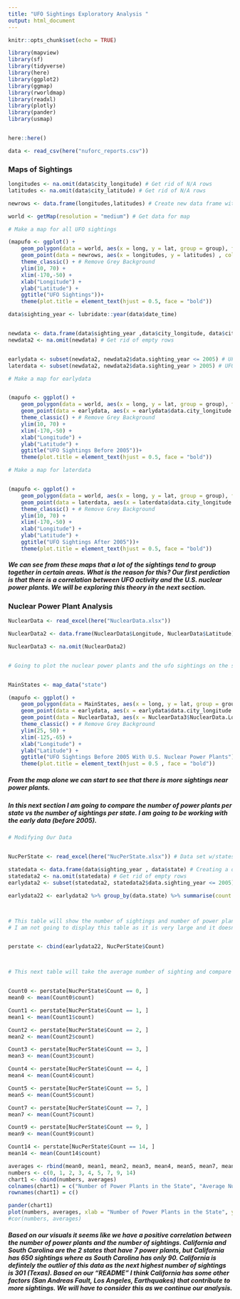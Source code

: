 ```yaml
---
title: "UFO Sightings Exploratory Analysis "
output: html_document
---
```


```r
knitr::opts_chunk$set(echo = TRUE)
```


```r

library(mapview)
library(sf)
library(tidyverse)
library(here)
library(ggplot2)
library(ggmap)
library(rworldmap)
library(readxl)
library(plotly)
library(pander)
library(usmap)


here::here()

data <- read_csv(here("nuforc_reports.csv"))

```

### Maps of Sightings


```r

longitudes <- na.omit(data$city_longitude) # Get rid of N/A rows 
latitudes <- na.omit(data$city_latitude) # Get rid of N/A rows

newrows <- data.frame(longitudes,latitudes) # Create new data frame with our revised variables

world <- getMap(resolution = "medium") # Get data for map

# Make a map for all UFO sightings

(mapufo <- ggplot() +
    geom_polygon(data = world, aes(x = long, y = lat, group = group), fill = NA, colour = "black") + # Plot Map
    geom_point(data = newrows, aes(x = longitudes, y = latitudes) , colour = "green4", cex = .05 ) + # Plot Data
    theme_classic() + # Remove Grey Background
    ylim(10, 70) +
    xlim(-170,-50) +
    xlab("Longitude") +
    ylab("Latitude") +
    ggtitle("UFO Sightings"))+
    theme(plot.title = element_text(hjust = 0.5, face = "bold"))
```



```r


data$sighting_year <- lubridate::year(data$date_time)


newdata <- data.frame(data$sighting_year ,data$city_longitude, data$city_latitude)
newdata2 <- na.omit(newdata) # Get rid of empty rows


earlydata <- subset(newdata2, newdata2$data.sighting_year <= 2005) # UFO sightings before 2005
laterdata <- subset(newdata2, newdata2$data.sighting_year > 2005) # UFO sightings after 2005 

# Make a map for earlydata


(mapufo <- ggplot() +
    geom_polygon(data = world, aes(x = long, y = lat, group = group), fill = NA, colour = "black") + # Plot Map
    geom_point(data = earlydata, aes(x = earlydata$data.city_longitude , y = earlydata$data.city_latitude) , colour = "red", cex = .05 ) + # Plot Data
    theme_classic() + # Remove Grey Background
    ylim(10, 70) +
    xlim(-170,-50) +
    xlab("Longitude") +
    ylab("Latitude") +
    ggtitle("UFO Sightings Before 2005"))+
    theme(plot.title = element_text(hjust = 0.5, face = "bold"))

# Make a map for laterdata


(mapufo <- ggplot() +
    geom_polygon(data = world, aes(x = long, y = lat, group = group), fill = NA, colour = "black") + # Plot Map
    geom_point(data = laterdata, aes(x = laterdata$data.city_longitude , y = laterdata$data.city_latitude) , colour = "blue", cex = .05 ) + # Plot Data
    theme_classic() + # Remove Grey Background
    ylim(10, 70) +
    xlim(-170,-50) +
    xlab("Longitude") +
    ylab("Latitude") +
    ggtitle("UFO Sightings After 2005"))+
    theme(plot.title = element_text(hjust = 0.5, face = "bold"))
```

##### We can see from these maps that a lot of the sightings tend to group together in certain areas. What is the reason for this? Our first perdiction is that there is a correlation between UFO activity and the U.S. nuclear power plants. We will be exploring this theory in the next section.


### Nuclear Power Plant Analysis



```r


NuclearData <- read_excel(here("NuclearData.xlsx"))

NuclearData2 <- data.frame(NuclearData$Longitude, NuclearData$Latitude)

NuclearData3 <- na.omit(NuclearData2)


# Going to plot the nuclear power plants and the ufo sightings on the same map


MainStates <- map_data("state")

(mapufo <- ggplot() +
    geom_polygon(data = MainStates, aes(x = long, y = lat, group = group), fill = NA, color = "black") + # Plot Map
    geom_point(data = earlydata, aes(x = earlydata$data.city_longitude , y = earlydata$data.city_latitude) , color = "red", cex = .05 ) + # Plot Data
    geom_point(data = NuclearData3, aes(x = NuclearData3$NuclearData.Longitude , y = NuclearData3$NuclearData.Latitude) , color = "blue", cex = 1.5 )+
    theme_classic() + # Remove Grey Background
    ylim(25, 50) +
    xlim(-125,-65) +
    xlab("Longitude") +
    ylab("Latitude") +
    ggtitle("UFO Sightings Before 2005 With U.S. Nuclear Power Plants"))+
    theme(plot.title = element_text(hjust = 0.5 , face = "bold"))


```

##### From the map alone we can start to see that there is more sightings near power plants. 

##### In this next section I am going to compare the number of power plants per state vs the number of sightings per state. I am going to be working with the early data (before 2005). 

```r


# Modifying Our Data


NucPerState <- read_excel(here("NucPerState.xlsx")) # Data set w/states and their count of power plants

statedata <- data.frame(data$sighting_year , data$state) # Creating a data set with just the year/state
statedata2 <- na.omit(statedata) # Get rid of empty rows
earlydata2 <- subset(statedata2, statedata2$data.sighting_year <= 2005) # UFO sightings before 2005

earlydata22 <- earlydata2 %>% group_by(data.state) %>% summarise(count = n()) # This counts the number of sightings per state



# This table will show the number of sightings and number of power plants per state
# I am not going to display this table as it is very large and it doesn't provide information that is easy to interpet/visualize 


perstate <- cbind(earlydata22, NucPerState$Count)



# This next table will take the average number of sighting and compare it to number of power plants


Count0 <- perstate[NucPerState$Count == 0, ]
mean0 <- mean(Count0$count)

Count1 <- perstate[NucPerState$Count == 1, ]
mean1 <- mean(Count1$count)

Count2 <- perstate[NucPerState$Count == 2, ]
mean2 <- mean(Count2$count)

Count3 <- perstate[NucPerState$Count == 3, ]
mean3 <- mean(Count3$count)

Count4 <- perstate[NucPerState$Count == 4, ]
mean4 <- mean(Count4$count)

Count5 <- perstate[NucPerState$Count == 5, ]
mean5 <- mean(Count5$count)

Count7 <- perstate[NucPerState$Count == 7, ]
mean7 <- mean(Count7$count)

Count9 <- perstate[NucPerState$Count == 9, ]
mean9 <- mean(Count9$count)

Count14 <- perstate[NucPerState$Count == 14, ]
mean14 <- mean(Count14$count)

averages <- rbind(mean0, mean1, mean2, mean3, mean4, mean5, mean7, mean9, mean14)
numbers <- c(0, 1, 2, 3, 4, 5, 7, 9, 14)
chart1 <- cbind(numbers, averages)
colnames(chart1) = c("Number of Power Plants in the State", "Average Number of Sightings")
rownames(chart1) = c()

pander(chart1)
plot(numbers, averages, xlab = "Number of Power Plants in the State", ylab = "Average Number of Sightings", col = "red", main = "UFO Sightings Before 2005 VS Nuclear Power Plants", pch = 19)
#cor(numbers, averages)
```

##### Based on our visuals it seems like we have a positive correlation between the number of power plants and the number of sightings. California and South Carolina are the 2 states that have 7 power plants, but California has 650 sightings where as South Carolina has only 90. California is defintely the outlier of this data as the next highest number of sightings is 301 (Texas). Based on our "README" I think California has some other factors (San Andreas Fault, Los Angeles, Earthquakes) that contribute to more sightings. We will have to consider this as we continue our analysis. 


```r


```